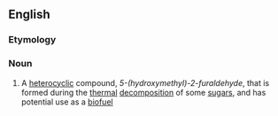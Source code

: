 ==English==

===Etymology===
{{compound|en|hydroxy|methyl|furfural}}

===Noun===
{{wikipedia}}
{{en-noun|-}}

# {{lb|en|organic compound}} A [[heterocyclic]] compound, ''5-(hydroxymethyl)-2-furaldehyde'', that is formed during the [[thermal]] [[decomposition]] of some [[sugar]]s, and has potential use as a [[biofuel]]